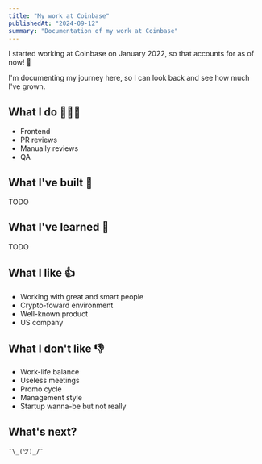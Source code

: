 ```yaml
---
title: "My work at Coinbase"
publishedAt: "2024-09-12"
summary: "Documentation of my work at Coinbase"
---
```


I started working at Coinbase on January 2022, so that accounts for <DateFromNow date="2022-01-04" /> as of now! 🚀

I'm documenting my journey here, so I can look back and see how much I've grown.

## What I do 🧑🏻‍💻

- Frontend
- PR reviews
- Manually reviews
- QA

## What I've built 🚢

TODO

## What I've learned 🧠

TODO

## What I like 👍

- Working with great and smart people
- Crypto-foward environment
- Well-known product
- US company

## What I don't like 👎

- Work-life balance
- Useless meetings
- Promo cycle
- Management style
- Startup wanna-be but not really

## What's next?

`¯\_(ツ)_/¯`